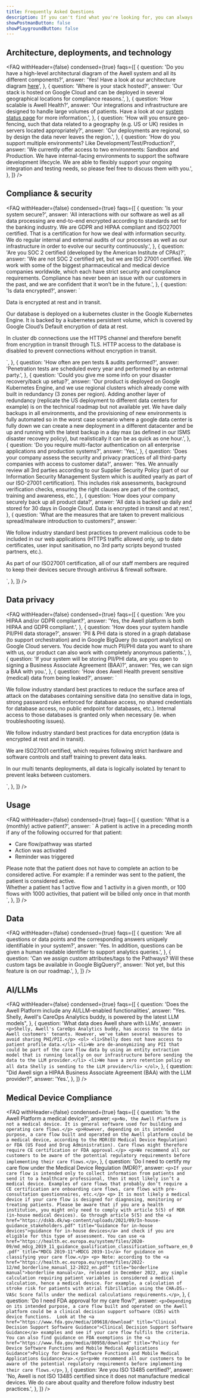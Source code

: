 ```yaml
---
title: Frequently Asked Questions
description: If you can't find what you're looking for, you can always send us a message over Intercom with your enquiry.
showPostmanButton: false
showPlaygroundButton: false
---
```


## Architecture, deployments, and technology

<FAQ
  withHeader={false}
  condensed={true}
  faqs={[
    {
      question:
        'Do you have a high-level architectural diagram of the Awell system and all its different components?',
      answer:
        'Yes! Have a look at our architecture diagram <a href="https://drive.google.com/file/d/1bsn65XMsZt8XNsMEfZ5zNucqsXRHdAwD/view?usp=sharing" title="Awell Architectural Diagram">here</a>',
    },
    {
      question: 'Where is your stack hosted?',
      answer:
        'Our stack is hosted on Google Cloud and can be deployed in several geographical locations for compliance reasons.',
    },
    {
      question: 'How scalable is Awell Health?',
      answer:
        '<span>Our integrations and infrastructure are designed to handle large volumes of patients. Have a look at our <a href="/system-status">system status page</a> for more information.</span>',
    },
    {
      question:
        'How will you ensure geo-fencing, such that data related to a geography (e.g. US or UK) resides in servers located appropriately?',
      answer:
        'Our deployments are regional, so by design the data never leaves the region.',
    },
    {
      question:
        'How do you support multiple environments? Like Development/Test/Production?',
      answer:
        'We currently offer access to two environments: Sandbox and Production. We have internal-facing environments to support the software development lifecycle. We are able to flexibly support your ongoing integration and testing needs, so please feel free to discuss them with you.',
    },
  ]}
/>

## Compliance & security

<FAQ
  withHeader={false}
  condensed={true}
  faqs={[
    {
      question: 'Is your system secure?',
      answer:
        'All interactions with our software as well as all data processing are end-to-end encrypted according to standards set for the banking industry. We are GDPR and HIPAA compliant and ISO27001 certified. That is a certification for how we deal with information security. We do regular internal and external audits of our processes as well as our infrastructure in order to evolve our security continuously.',
    },
    {
      question:
        'Are you SOC 2 certified (developed by the American Institute of CPAs)?',
      answer:
        'We are not SOC 2 certified yet, but we are ISO 27001 certified. We work with some of the biggest pharmaceutical and medical device companies worldwide, which each have strict security and compliance requirements. Compliance has never been an issue with our customers in the past, and we are confident that it won’t be in the future.',
    },
    {
      question: 'Is data encrypted?',
      answer: `
<p>Data is encrypted at rest and in transit.</>
<p>Our database is deployed on a kubernetes cluster in the Google Kubernetes Engine. It is backed by a kubernetes persistent volume, which is covered by Google Cloud’s Default encryption of data at rest.</p>
<p>In cluster db connections use the HTTPS channel and therefore benefit from encryption in transit through TLS. HTTP access to the database is disabled to prevent connections without encryption in transit.</p>
  `,
    },
    {
      question: 'How often are pen tests & audits performed?',
      answer:
        'Penetration tests are scheduled every year and performed by an external party.',
    },
    {
      question:
        'Could you give me some info on your disaster recovery/back up setup?',
      answer:
        'Our product is deployed on Google Kubernetes Engine, and we use regional clusters which already come with built in redundancy (3 zones per region). Adding another layer of redundancy (replicate the US deployment to different data centers for example) is on the technical roadmap but not available yet. We have daily backups in all environments, and the provisioning of new environments is fully automated so in the worst case scenario where a google data center is fully down we can create a new deployment in a different datacenter and be up and running with the latest backup in a day max (as defined in our ISMS disaster recovery policy), but realistically it can be as quick as one hour.',
    },
    {
      question:
        'Do you require multi-factor authentication on all enterprise applications and production systems?',
      answer: 'Yes.',
    },
    {
      question:
        'Does your company assess the security and privacy practices of all third-party companies with access to customer data?',
      answer:
        'Yes. We annually review all 3rd parties according to our Supplier Security Policy (part of our Information Security Management System which is audited yearly as part of our ISO-27001 certification). This includes risk assessments, background verification checks, ensuring the right clauses are part of the contract, training and awareness, etc.',
    },
    {
      question: 'How does your company securely back up all product data?',
      answer:
        'All data is backed up daily and stored for 30 days in Google Cloud. Data is encrypted in transit and at rest.',
    },
    {
      question:
        'What are the measures that are taken to prevent malicious spread/malware introduction to customers?',
      answer: `<p>We follow industry standard best practices to prevent malicious code to be included in our web applications (HTTPS traffic allowed only, up to date certificates, user input sanitisation, no 3rd party scripts beyond trusted partners, etc.).</p>
        <p>As part of our ISO27001 certification, all of our staff members are required to keep their devices secure through antivirus & firewall software.</p>
        `,
    },
  ]}
/>

## Data privacy

<FAQ
  withHeader={false}
  condensed={true}
  faqs={[
    {
      question: 'Are you HIPAA and/or GDPR compliant?',
      answer: 'Yes, the Awell platform is both HIPAA and GDPR compliant.',
    },
    {
      question: 'How does your system handle PII/PHI data storage?',
      answer:
        'PII & PHI data is stored in a graph database (to support orchestration) and in Google BigQuery (to support analytics) on Google Cloud servers. You decide how much PII/PHI data you want to share with us, our product can also work with completely anonymous patients.',
    },
    {
      question:
        'If your system will be storing PII/PHI data, are you open to signing a Business Associate Agreement (BAA)?',
      answer: 'Yes, we can sign a BAA with you.',
    },
    {
      question:
        'How does Awell Health prevent sensitive (medical) data from being leaked?',
      answer: `
<p>We follow industry standard best practices to reduce the surface area of attack on the databases containing sensitive data (no sensitive data in logs, strong password rules enforced for database access, no shared credentials for database access, no public endpoint for databases, etc.). Internal access to those databases is granted only when necessary (ie. when troubleshooting issues).</p>
<p>We follow industry standard best practices for data encryption (data is encrypted at rest and in transit).</p>
<p>We are ISO27001 certified, which requires following strict hardware and software controls and staff training  to prevent data leaks.</p>
<p>In our multi tenants deployments, all data is logically isolated by tenant to prevent leaks between customers.</p>
      `,
    },
  ]}
/>

## Usage

<FAQ
  withHeader={false}
  condensed={true}
  faqs={[
    {
      question: 'What is a (monthly) active patient?',
      answer: `
<span class='mb-4 inline-block'>A patient is active in a preceding month if any of the following occurred for that patient:</span>
‍
<ul>
<li>Care flow/pathway was started</li>
<li>Action was activated</li>
<li>Reminder was triggered</li>
</ul>

<div>
  Please note that the patient does not have to complete an action to be
  considered active. For example: if a reminder was sent to the patient, the
  patient is considered active.
</div>
<div class="mt-4">
  Whether a patient has 1 active flow and 1 activity in a given month, or 100
  flows with 1000 activities, that patient will be billed only once in that
  month
</div>
`, }, ]} />

## Data

<FAQ
  withHeader={false}
  condensed={true}
  faqs={[
    {
      question:
        'Are all questions or data points and the corresponding answers uniquely identifiable in your system?',
      answer:
        'Yes. In addition, questions can be given a human readable identifier to support analytics queries.',
    },
    {
      question:
        'Can we assign custom attributes/tags to the Pathways? Will these custom tags be available in Google BigQuery?',
      answer: 'Not yet, but this feature is on our roadmap.',
    },
  ]}
/>

## AI/LLMs

<FAQ
  withHeader={false}
  condensed={true}
  faqs={[
    {
      question:
        'Does the Awell Platform include any AI/LLM-enabled functionalities',
      answer:
        "Yes. Shelly, Awell's CareOps Analytics buddy, is powered by the latest LLM models",
    },
    {
      question:
        'What data does Awell share with LLMs',
      answer: `<p>Shelly, Awell's CareOps Analytics buddy, has access to the data in Awell customers' tenants. However, we've taken several measures to avoid sharing PHI/PII.</p>
      <ol>
        <li>Shelly does not have access to patient profile data.</li>
        <li>We are de-anonymizing any PII that could be part of the care flow data by using an entity extraction model that is running locally on our infrastructure before sending the data to the LLM provider.</li>
        <li>We have a zero retention policy on all data Shelly is sending to the LLM provider</li>
      </ol>`,
    },
    {
      question:
        "Did Awell sign a HIPAA Business Associate Agreement (BAA) with the LLM provider?",
      answer: 'Yes.',
    },
  ]}
/>

## Medical Device Compliance

<FAQ
  withHeader={false}
  condensed={true}
  faqs={[
    {
      question: 'Is the Awell Platform a medical device?',
      answer: `<p>No, the Awell Platform is not a medical device. It is general software used for building and operating care flows.</p>
        <p>However, depending on its intended purpose, a care flow built and operated on the Awell platform could be a medical device, according to the MDR(EU Medical Device Regulation) or FDA (US Food and Drug Administration). Care flows might therefore require CE certification or FDA approval.</p>
        <p>We recommend all our customers to be aware of the potential regulatory requirements before implementing their care flows.</p>`,
    },
    {
      question:
        'Do I need to certify my care flow under the Medical Device Regulation (MDR)?',
      answer: `<p>If your care flow is intended only to collect information from patients and send it to a healthcare professional, then it most likely isn’t a medical device. Examples of care flows that probably don’t require a CE certification are onboarding care flows, care flows with pre-consultation questionnaires, etc.</p>
      <p> It is most likely a medical device if your care flow is designed for diagnosing, monitoring or treating patients. Please be aware that if you are a health institution, you might only need to comply with article 5(5) of MDR (in-house medical devices). Go through article 5(5) and the <a href="https://dskb.dk/wp-content/uploads/2021/09/In-house-guidance_stakeholders.pdf" title="Guidance for in-house devices">guidance for in-house devices</a> and check if you are eligible for this type of assessment. You can use <a href="https://health.ec.europa.eu/system/files/2020-09/md_mdcg_2019_11_guidance_qualification_classification_software_en_0.pdf" title="MDCG 2019-11">MDCG 2019-11</a> for guidance on classifying your care flow.</p>
      <p> Note: according to the <a href="https://health.ec.europa.eu/system/files/2022-12/md_borderline_manual_12-2022_en.pdf" title="borderline manual">borderline manual</a>, released in December 2022, any simple calculation requiring patient variables is considered a medical calculation, hence a medical device. For example, a calculation of stroke risk for patients with atrial fibrillation using the CHA₂DS₂-VASc Score falls under the medical calculations requirements.</p>`,
    },
    {
      question: 'Do I need FDA approval for my care flow?',
      answer: `<p>Depending on its intended purpose, a care flow built and operated on the Awell platform could be a clinical decision support software (CDS) with device functions.  Look at the <a href="https://www.fda.gov/media/109618/download" title="Clinical Decision Support Software Guidance">Clinical Decision Support Software Guidance</a> examples and see if your care flow fulfils the criteria. You can also find guidance on FDA exemptions in the <a href="https://www.fda.gov/media/80958/download" title="Policy for Device Software Functions and Mobile Medical Applications Guidance">Policy for Device Software Functions and Mobile Medical Applications Guidance</a>.</p><p>We recommend all our customers to be aware of the potential regulatory requirements before implementing their care flows.</p>`,
    },
    {
      question: 'Are you ISO 13485 certified?',
      answer:
        'No, Awell is not ISO 13485 certified since it does not manufacture medical devices. We do care about quality and therefore follow industry best practices.',
    },
  ]}
/>
